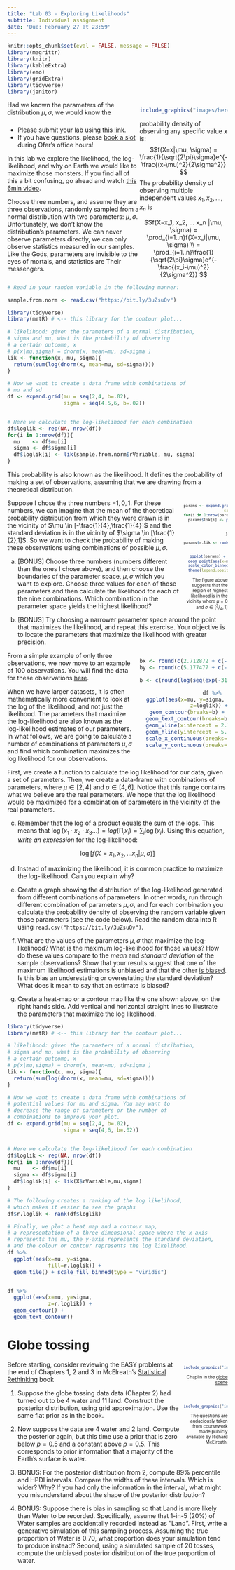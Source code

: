 ```yaml
---
title: "Lab 03 - Exploring Likelihoods"
subtitle: Individual assignment
date: 'Due: February 27 at 23:59'
---
```


<style>
.column-left{
  float: left;
  width: 60%;
  text-align: left;
}
.column-right-small{
  float: right;
  width: 20%;
  text-align: right;
  padding-left: 10px;
  font-size:10px;
}

.column-right-large{
  float: right;
  width: 40%;
  text-align: right;
  padding-left: 10px;
}

.column-full{
  float: none;
  width: 100%;
  text-align: centre;
}


.column-full-left{
  float: none;
  width: 100%;
  text-align: left;
}

.center {
  height: 200px;
  border: 0px;
  text-align: center;
}


.RUsers {
  padding: 1em;
  background: aliceblue;
  color: black;
}


.SPSS {
  padding: 1em;
  background: whitesmoke;
  color: black;
}

</style>


```r
knitr::opts_chunk$set(eval = FALSE, message = FALSE)
library(magrittr)
library(knitr)
library(kableExtra)
library(emo)
library(gridExtra)
library(tidyverse)
library(janitor)
```


<div class="column-right-large">


```r

include_graphics("images/herebedragons.jpg")

```

</div>

<div class="column-left" >

* Please submit your lab using [this link](https://docs.google.com/forms/d/e/1FAIpQLSfXX-wXNueJqj85Dv-Y2but1v7ejVigK4V5nGH7l3yK2QDGSw/viewform).   
* If you have questions, please [book a slot](https://bit.ly/OferMeet) during Ofer's office hours!


In this lab we explore the likelihood, the log-likelihood, and why on Earth we would like to maximize those monsters. If you find all of this a bit confusing, go ahead and watch [this 6min video](https://bit.ly/3LIobzf). 


Choose three numbers, and assume they are three observations, randomly sampled from a normal distribution with two parameters: $\mu, \sigma$. Unfortunately, we don't know the distribution's parameters. We can never observe parameters directly, we can only observe statistics measured in our samples. Like the Gods, parameters are invisible to the eyes of mortals, and statistics are Their messengers. 
</div>


<div class="column-full-left" >
Had we known the parameters of the distribution  $\mu, \sigma$, we would know the probability density of observing any specific value $x$ is:
$$f(X=x|\mu, \sigma) = \frac{1}{\sqrt{2\pi}\sigma}e^{-\frac{(x-\mu)^2}{2\sigma^2}} $$ 
The probability density of observing multiple independent values  $x_1, x_2, ..., x_n$ is 

$$f(X=x_1, x_2, ... x_n |\mu, \sigma) = \prod_{i=1..n}f(X=x_i|\mu, \sigma) \\
= \prod_{i=1..n}\frac{1}{\sqrt{2\pi}\sigma}e^{-\frac{(x_i-\mu)^2}{2\sigma^2}} $$ 

```r
# Read in your random variable in the following manner:

sample.from.norm <- read.csv("https://bit.ly/3uZsuQv")


```



```r
library(tidyverse)
library(metR) # <-- this library for the contour plot...

# likelihood: given the parameters of a normal distribution, 
# sigma and mu, what is the probability of observing 
# a certain outcome, x
# p(x|mu,sigma) = dnorm(x, mean=mu, sd=sigma )
lik <- function(x, mu, sigma){
  return(sum(log(dnorm(x, mean=mu, sd=sigma))))  
}

# Now we want to create a data frame with combinations of 
# mu and sd
df <- expand.grid(mu = seq(2,4, b=.02), 
                  sigma = seq(4.5,6, b=.02))


# Here we calculate the log-likelihood for each combination
df$loglik <- rep(NA, nrow(df))
for(i in 1:nrow(df)){
  mu    <- df$mu[i]
  sigma <- df$sigma[i]
  df$loglik[i] <- lik(sample.from.norm$rVariable, mu, sigma)
}


```

 


This probability is also known as the likelihood. It defines the probability of making a set of observations, assuming that we are drawing from a theoretical distribution. 

</div>

<div class="column-right-small" >



```r

params <- expand.grid(mu = seq(-.25,.25, b=.25), 
                  sigma = seq(.5,1, b=.25))
for(i in 1:nrow(params)){
  params$lik[i] <- prod(dnorm(c(-1,0,1), 
                            params$mu[i], 
                            params$sigma[i]))   
}

params$r.lik <- rank(params$lik)


ggplot(params) + 
  geom_point(aes(x=mu, y=sigma, color=r.lik), size=3) +   
  scale_color_binned(type = "viridis")  + 
  theme(legend.position = "bottom")

```

The figure above suggests that the region of highest likelihood is in the vicinity where $\mu=0$ and $\sigma \in [^3/_4, 1]$

</div>


<div class="column-full-left" >
Suppose I chose the three numbers $-1, 0, 1$. For these numbers, we can imagine that the mean of the theoretical probability distribution from which they were drawn is in the vicinity of $\mu \in [-\frac{1}{4},\frac{1}{4}]$ and the standard deviation is in the vicinity of $\sigma \in [\frac{1}{2},1]$. So we want to check the probability of making these observations using combinations of possible $\mu, \sigma$. 


a. [BONUS] Choose three numbers (numbers different than the ones I chose above), and then choose the boundaries of the parameter space, $\mu, \sigma$  which you want to explore. Choose three values for each of those parameters and then calculate the likelihood for each of the nine combinations. Which combination in the parameter space yields the highest likelihood? 

b. [BONUS] Try choosing a narrower parameter space around the point that maximizes the likelihood, and repeat this exercise. Your objective is to locate the parameters that maximize the likelihood with greater precision.   

</div>
<div class="column-right-large">

```r

bx <- round(c(2.712872 + c(-1,1) %o% seq(0,2,by=.2)),2)
by <- round(c(5.177477 + c(-1,1) %o% seq(0,2,by=.2)),2) 

b <- c(round(log(seq(exp(-315), exp(-306.3258), length.out=9)),2))

df %>%  
  ggplot(aes(x=mu, y=sigma, 
             z=loglik)) +
  geom_contour(breaks=b) + 
  geom_text_contour(breaks=b) + 
  geom_vline(xintercept = 2.712872, color="grey", alpha=.8) + 
  geom_hline(yintercept = 5.177477, color="grey", alpha=.8) + 
  scale_x_continuous(breaks=bx)+ 
  scale_y_continuous(breaks=by, limits=c(4.5,6))


```

<br/>
</div>

<div class="column-full-left" >
From a simple example of only three observations, we now move to an example of 100 observations. You will find the data for these observations [here](https://bit.ly/3uZsuQv).

When we have larger datasets, it is often mathematically more convenient to look at the log of the likelihood, and not just the likelihood. The parameters that maximize the log-likelihood are also known as the log-likelihood estimates of our parameters. In what follows, we are going to calculate a number of combinations of parameters $\mu, \sigma$ and find which combination maximizes the log likelihood for our observations. 

First, we  create a function to calculate the log likelihood for our data, given a set of parameters. Then, we create a data-frame with combinations of parameters, where $\mu\in[2,4]$ and $\sigma\in[4,6]$. Notice that this range contains what we believe are the  real parameters. We hope that the log likelihood would be maximized for a combination of parameters in the vicinity of the real parameters. 


c. Remember that the log of a product equals the sum of the logs. This means that $\log(x_1\cdot x_2\cdot x_3...) = log(\prod_i x_i) = \sum_i \log( x_i)$. Using this equation, *write an expression* for the log-likelihood: 

$$
\log\Big[f(X=x_1, x_2, ... x_n |\mu, \sigma)\Big]
$$ 

d. Instead of maximizing the likelihood, it is common practice to maximize the log-likelihood. Can you explain why? 

e. Create a graph showing the distribution of the log-likelihood generated from different combinations of parameters. In other words, run through different combination of parameters $\mu, \sigma$, and for each combination you calculate the probability density of observing the random variable given those parameters (see the code below). Read the random data into R using `read.csv("https://bit.ly/3uZsuQv")`.

f. What are the values of the parameters $\mu, \sigma$ that maximize the log-likelihood? What is the maximum log-likelihood for those values? How do these values compare to the *mean* and *standard deviation* of the sample observations? Show that your results suggest that one of the maximum likelihood estimations  is unbiased and that the other [is biased](https://www.youtube.com/watch?v=u2liUsAC61k). Is this bias an underestating or overestating the standard deviation? What does it mean to say that an estimate is biased?  

g. Create a heat-map or a contour map like the one shown above, on the right hands side. Add vertical and horizontal straight lines to illustrate the parameters that maximize the log likelihood. 

```r

library(tidyverse)
library(metR) # <-- this library for the contour plot...

# likelihood: given the parameters of a normal distribution, 
# sigma and mu, what is the probability of observing 
# a certain outcome, x
# p(x|mu,sigma) = dnorm(x, mean=mu, sd=sigma )
lik <- function(x, mu, sigma){
  return(sum(log(dnorm(x, mean=mu, sd=sigma))))  
}

# Now we want to create a data frame with combinations of 
# potential values for mu and sigma. You may want to 
# decrease the range of parameters or the number of 
# combinations to improve your plot.
df <- expand.grid(mu = seq(2,4, b=.02), 
                  sigma = seq(4,6, b=.02))


# Here we calculate the log-likelihood for each combination
df$loglik <- rep(NA, nrow(df))
for(i in 1:nrow(df)){
  mu    <- df$mu[i]
  sigma <- df$sigma[i]
  df$loglik[i] <- lik(X$rVariable,mu,sigma)
}

# The following creates a ranking of the log likelihood, 
# which makes it easier to see the graphs
df$r.loglik <- rank(df$loglik)

# Finally, we plot a heat map and a contour map, 
# a representation of a three dimensional space where the x-axis
# represents the mu, the y-axis represents the standard deviation, 
# and the colour or contour represents the log likelihood.
df %>%
  ggplot(aes(x=mu, y=sigma,
             fill=r.loglik)) +
  geom_tile() + scale_fill_binned(type = "viridis")  


df %>%  
  ggplot(aes(x=mu, y=sigma, 
             z=r.loglik)) +
  geom_contour() + 
  geom_text_contour() 

```

</div>


# Globe tossing 


<div class="column-right-small">


```r
include_graphics("images/chaplinglobe.gif")
```

Chaplin in the [globe scene](https://www.youtube.com/watch?v=-jj-PaqFrBc)

<br/>
<br/>

```r
include_graphics("images/rethinking.png")

```
The questions are audaciously taken from coursework made publicly available by Richard McElreath.  
</div>



Before starting, consider reviewing the EASY problems at the end of Chapters 1, 2 and 3 in McElreath's [Statistical Rethinking](https://xcelab.net/rm/statistical-rethinking/) book

1. Suppose the globe tossing data data (Chapter 2) had turned out to be 4 water and 11 land. Construct the posterior distribution, using grid approximation. Use the same flat prior as in the book.

2. Now suppose the data are 4 water and 2 land. Compute the posterior again, but this time use a prior that is zero below $p = 0.5$ and a constant above $p = 0.5$. This corresponds to prior information that a majority of the Earth’s surface is water.

3. BONUS: For the posterior distribution from 2, compute 89% percentile and HPDI intervals. Compare the widths of these intervals. Which is wider? Why? If you had only the information in the interval, what might you misunderstand about the shape of the posterior distribution?

4. BONUS: Suppose there is bias in sampling so that Land is more likely than Water to be recorded. Specifically, assume that 1-in-5
(20%) of Water samples are accidentally recorded instead as ”Land”. First, write a generative simulation of this sampling process. Assuming the true proportion of Water is 0.70, what proportion does your simulation tend to produce instead? Second, using a simulated sample of 20 tosses, compute the unbiased posterior distribution of the true proportion of water.
<br/>

